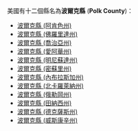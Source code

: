 美國有十二個縣名為'''波爾克縣''' ('''Polk County''')：
* [[波爾克縣_(阿肯色州)|波爾克縣 (阿肯色州)]]
* [[波爾克縣_(佛羅里達州)|波爾克縣 (佛羅里達州)]]
* [[波爾克縣_(喬治亞州)|波爾克縣 (喬治亞州)]]
* [[波爾克縣_(愛阿華州)|波爾克縣 (愛阿華州)]]
* [[波爾克縣_(明尼蘇達州)|波爾克縣 (明尼蘇達州)]]
* [[波爾克縣_(密蘇里州)|波爾克縣 (密蘇里州)]]
* [[波爾克縣_(內布拉斯加州)|波爾克縣 (內布拉斯加州)]]
* [[波爾克縣_(北卡羅萊納州)|波爾克縣 (北卡羅萊納州)]]
* [[波爾克縣_(俄勒岡州)|波爾克縣 (俄勒岡州)]]
* [[波爾克縣_(田納西州)|波爾克縣 (田納西州)]]
* [[波爾克縣_(德克薩斯州)|波爾克縣 (德克薩斯州)]]
* [[波爾克縣_(威斯康辛州)|波爾克縣 (威斯康辛州)]]
{{disambig|B波爾克縣|Cat=四字县名消歧义}}